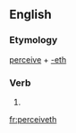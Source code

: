 ==English==

===Etymology===
[[perceive]] + [[-eth]]

===Verb===
{{infl|en|verb form}}

# {{archaic third-person singular of|perceive}}

[[fr:perceiveth]]